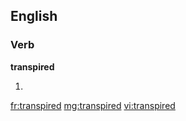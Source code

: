 ==English==

===Verb===
'''transpired'''

# {{past of|transpire}}

[[fr:transpired]]
[[mg:transpired]]
[[vi:transpired]]